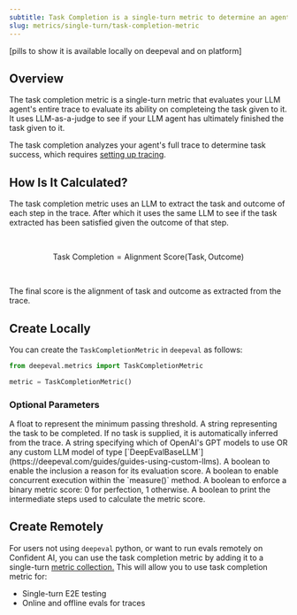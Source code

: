 ```yaml
---
subtitle: Task Completion is a single-turn metric to determine an agent's task completion score
slug: metrics/single-turn/task-completion-metric
---
```


[pills to show it is available locally on deepeval and on platform]

## Overview

The task completion metric is a single-turn metric that evaluates your LLM agent's entire trace to evaluate its ability on completeing the task given to it. It uses LLM-as-a-judge to see if your LLM agent has ultimately finished the task given to it.

<Error title="Important Note">

The task completion analyzes your agent's full trace to determine task success, which requires [setting up tracing](/llm-tracing/quickstart#setup-tracing).

</Error>

## How Is It Calculated?

The task completion metric uses an LLM to extract the task and outcome of each step in the trace. After which it uses the same LLM to see if the task extracted has been satisfied given the outcome of that step.

<br />

$$
\text{Task Completion} = \text{Alignment Score}(\text{Task}, \text{Outcome})
$$

<br />

The final score is the alignment of task and outcome as extracted from the trace.

## Create Locally

You can create the `TaskCompletionMetric` in `deepeval` as follows:

```python
from deepeval.metrics import TaskCompletionMetric

metric = TaskCompletionMetric()
```

### Optional Parameters

<ParamField path="threshold" type="number" default={0.5}>
  A float to represent the minimum passing threshold.
</ParamField>
<ParamField path="task" type="string">
  A string representing the task to be completed. If no task is supplied, it is
  automatically inferred from the trace.
</ParamField>
<ParamField path="model" type="string | Object" default="gpt-4.1">
  A string specifying which of OpenAI's GPT models to use OR any custom LLM
  model of type
  [`DeepEvalBaseLLM`](https://deepeval.com/guides/guides-using-custom-llms).
</ParamField>
<ParamField path="include_reason" type="boolean" default={"true"}>
  A boolean to enable the inclusion a reason for its evaluation score.
</ParamField>
<ParamField path="async_mode" type="boolean" default={"true"}>
  A boolean to enable concurrent execution within the `measure()` method.
</ParamField>
<ParamField path="strict_mode" type="boolean" default={"false"}>
  A boolean to enforce a binary metric score: 0 for perfection, 1 otherwise.
</ParamField>
<ParamField path="verbose_mode" type="boolean" default={"false"}>
  A boolean to print the intermediate steps used to calculate the metric score.
</ParamField>

## Create Remotely

For users not using `deepeval` python, or want to run evals remotely on Confident AI, you can use the task completion metric by adding it to a single-turn [metric collection.](/metrics/metric-collections) This will allow you to use task completion metric for:

- Single-turn E2E testing
- Online and offline evals for traces
